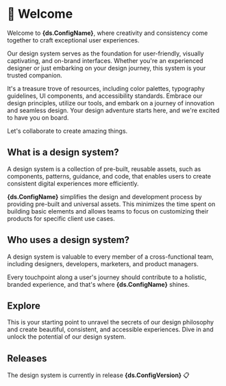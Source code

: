 
# 👋 Welcome

Welcome to **{ds.ConfigName}**, where creativity and consistency come together to craft exceptional user experiences.

Our design system serves as the foundation for user-friendly, visually captivating, and on-brand interfaces. Whether you're an experienced designer or just embarking on your design journey, this system is your trusted companion. 

It's a treasure trove of resources, including color palettes, typography guidelines, UI components, and accessibility standards. Embrace our design principles, utilize our tools, and embark on a journey of innovation and seamless design. Your design adventure starts here, and we're excited to have you on board. 

Let's collaborate to create amazing things.


## What is a design system?

A design system is a collection of pre-built, reusable assets, such as components, patterns, guidance, and code, that enables users to create consistent digital experiences more efficiently.

**{ds.ConfigName}** simplifies the design and development process by providing pre-built and universal assets. This minimizes the time spent on building basic elements and allows teams to focus on customizing their products for specific client use cases.


## Who uses a design system?

A design system is valuable to every member of a cross-functional team, including designers, developers, marketers, and product managers.

Every touchpoint along a user's journey should contribute to a holistic, branded experience, and that's where **{ds.ConfigName}** shines.


## Explore

This is your starting point to unravel the secrets of our design philosophy and create beautiful, consistent, and accessible experiences. Dive in and unlock the potential of our design system.

<Cards className="mt-8">
  <Card  title="🚀 Get Started" href="/documentation/get-started" />
  <Card  title="🌈 Brand" href="/documentation/brand" />
  <Card  title="🏠 Foundations" href="/documentation/foundations" />
  <Card  title="🔗 Tokens" href="/documentation/tokens" />
  <Card  title="💠 Components" href="/documentation/components" />
  <Card  title="✍️ Content" href="/documentation/content" />
  <Card  title="🛟 Resources" href="/documentation/resources" />
</Cards>


## Releases

The design system is currently in release **{ds.ConfigVersion}** 📋